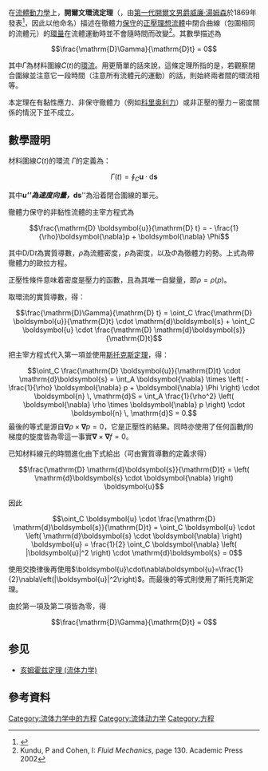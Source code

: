 {{NoteTA|G1=P}}
在[[流體動力學|流體動力學]]上，'''開爾文環流定理'''（{{lang-en|Kelvin's circulation theorem}}，由[[第一代開爾文男爵威廉·湯姆森|第一代開爾文男爵威廉·湯姆森]]於1869年發表<ref>{{cite journal|author= Sir W. Thomson|title= On Vortex Motion|journal=Transactions of the Royal Society of Edinburgh|volume=25|pp=217-260|year=1869|url=https://archive.org/stream/transactionsofro25royal#page/n245/mode/2up}}</ref>，因此以他命名）描述在徹體力[[保守力|保守]]的[[正壓|正壓]][[理想流體|理想流體]]中閉合曲線（包圍相同的流體元）的[[環量|環量]]在流體運動時並不會隨時間而改變<ref>Kundu, P and Cohen, I: ''Fluid Mechanics'', page 130. Academic Press 2002</ref>。其數學描述為

:<math>\frac{\mathrm{D}\Gamma}{\mathrm{D}t} = 0</math>

其中<math>\Gamma</math>為材料圍線<math>C(t)</math>的[[環量|環流]]。用更簡單的話來說，這條定理所指的是，若觀察閉合圍線並注意它一段時間（注意所有流體元的運動）的話，則始終兩者間的環流相等。

本定理在有黏性應力、非保守徹體力（例如[[科里奥利力|科里奥利力]]）或非正壓的壓力－密度關係的情況下並不成立。

== 數學證明 ==

{{see also|歐拉方程 (流體動力學)}}

材料圍線<math>C(t)</math>的環流 <math>\Gamma</math>的定義為：

:<math>\Gamma(t) = \oint_C \boldsymbol{u} \cdot \mathrm{d}\boldsymbol{s}</math>

其中'''''u'''''為速度向量，'''''ds'''''為沿着閉合圍線的單元。

徹體力保守的非黏性流體的主宰方程式為

:<math>\frac{\mathrm{D} \boldsymbol{u}}{\mathrm{D} t} = - \frac{1}{\rho}\boldsymbol{\nabla}p + \boldsymbol{\nabla} \Phi</math>

其中D/D''t''為實質導數，''ρ''為流體密度，''p''為密度，以及''Φ''為徹體力的勢。上式為帶徹體力的歐拉方程。

正壓性條件意味着密度是壓力的函數，且為其唯一自變量，即<math>\rho=\rho(p)</math>。

取環流的實質導數，得：
:<math> \frac{\mathrm{D}\Gamma}{\mathrm{D} t} = \oint_C \frac{\mathrm{D} \boldsymbol{u}}{\mathrm{D}t} \cdot \mathrm{d}\boldsymbol{s} + \oint_C \boldsymbol{u} \cdot  \frac{\mathrm{D} \mathrm{d}\boldsymbol{s}}{\mathrm{D}t} </math>

把主宰方程式代入第一項並使用[[斯托克斯定理|斯托克斯定理]]，得：
:<math> \oint_C \frac{\mathrm{D} \boldsymbol{u}}{\mathrm{D}t} \cdot \mathrm{d}\boldsymbol{s} = \int_A \boldsymbol{\nabla} \times \left( -\frac{1}{\rho} \boldsymbol{\nabla} p + \boldsymbol{\nabla} \Phi \right) \cdot \boldsymbol{n} \, \mathrm{d}S =  \int_A \frac{1}{\rho^2} \left( \boldsymbol{\nabla} \rho \times \boldsymbol{\nabla} p \right) \cdot \boldsymbol{n} \, \mathrm{d}S = 0. </math>
最後的等式是源自<math>\boldsymbol{\nabla} \rho \times \boldsymbol{\nabla} p=0</math>，它是正壓性的結果。同時亦使用了任何函數<math>f</math>的梯度的旋度皆為零這一事實<math>\boldsymbol{\nabla} \times \boldsymbol{\nabla} f=0</math>。

已知材料線元的時間進化由下式給出（可由實質導數的定義求得）

:<math>\frac{\mathrm{D} \mathrm{d}\boldsymbol{s}}{\mathrm{D}t} = \left( \mathrm{d}\boldsymbol{s} \cdot \boldsymbol{\nabla} \right) \boldsymbol{u}</math>

因此

:<math>\oint_C \boldsymbol{u} \cdot  \frac{\mathrm{D} \mathrm{d}\boldsymbol{s}}{\mathrm{D}t} = \oint_C \boldsymbol{u} \cdot \left( \mathrm{d}\boldsymbol{s} \cdot \boldsymbol{\nabla} \right) \boldsymbol{u} = \frac{1}{2} \oint_C \boldsymbol{\nabla} \left( |\boldsymbol{u}|^2 \right) \cdot \mathrm{d}\boldsymbol{s} = 0</math>

使用交換律後再使用<math>\boldsymbol{u}\cdot\nabla\boldsymbol{u}=\frac{1}{2}\nabla\left(|\boldsymbol{u}|^2\right)</math>。而最後的等式則使用了斯托克斯定理。

由於第一項及第二項皆為零，得
:<math>\frac{\mathrm{D}\Gamma}{\mathrm{D}t} = 0</math>

== 参见 ==
* [[亥姆霍兹定理_(流体力学)|亥姆霍兹定理 (流体力学)]]

== 參考資料 ==
{{reflist}}

[[Category:流体力学中的方程|Category:流体力学中的方程]]
[[Category:流体动力学|Category:流体动力学]]
[[Category:方程|Category:方程]]